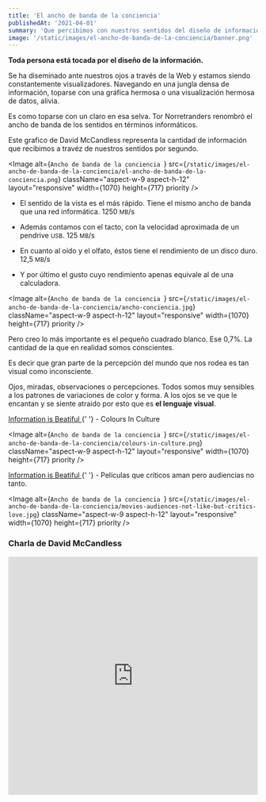 ```yaml
---
title: 'El ancho de banda de la conciencia'
publishedAt: '2021-04-01'
summary: 'Que percibimos con nuestros sentidos del diseño de información.'
image: '/static/images/el-ancho-de-banda-de-la-conciencia/banner.png'
---
```


**Toda persona está tocada por el diseño de la información.**

Se ha diseminado ante nuestros ojos a través de la Web y estamos siendo constantemente visualizadores. Navegando en una jungla densa de información, toparse con una gráfica hermosa o una visualización hermosa de datos, alivia.

Es como toparse con un claro en esa selva. Tor Norretranders renombró el ancho de banda de los sentidos en términos informáticos.

Este grafico de David McCandless representa la cantidad de información que recibimos a travéz de nuestros sentidos por segundo.

<Image
  alt={`Ancho de banda de la conciencia `}
  src={`/static/images/el-ancho-de-banda-de-la-conciencia/el-ancho-de-banda-de-la-conciencia.png`}
  className="aspect-w-9 aspect-h-12"
  layout="responsive"
  width={1070}
  height={717}
  priority
/>

- El sentido de la vista es el más rápido. Tiene el mismo ancho de banda que una red informática. 1250 <small>MB</small>/s

- Además contamos con el tacto, con la velocidad aproximada de un pendrive <small>USB</small>. 125 <small>MB</small>/s

- En cuanto al oído y el olfato, éstos tiene el rendimiento de un disco duro. 12,5 <small>MB</small>/s

- Y por último el gusto cuyo rendimiento apenas equivale al de una calculadora.

<Image
  alt={`Ancho de banda de la conciencia `}
  src={`/static/images/el-ancho-de-banda-de-la-conciencia/ancho-conciencia.jpg`}
  className="aspect-w-9 aspect-h-12"
  layout="responsive"
  width={1070}
  height={717}
  priority
/>

Pero creo lo más importante es el pequeño cuadrado blanco. Ese 0,7%. La cantidad de la que en realidad somos conscientes.

Es decir que gran parte de la percepción del mundo que nos rodea es tan visual como inconsciente.

Ojos, miradas, observaciones o percepciones. Todos somos muy sensibles a los patrones de variaciones de color y forma. A los ojos se ve que le encantan y se siente atraido por esto que es **el lenguaje visual**.

<p>
  <a
    href="https://www.informationisbeautiful.net/visualizations/colours-in-cultures/"
    className="external-link"
    target="_blank"
    rel="noopener noreferrer"
  >
    Information is Beatiful
  </a>{' '}
  - Colours In Culture
</p>

<Image
  alt={`Ancho de banda de la conciencia `}
  src={`/static/images/el-ancho-de-banda-de-la-conciencia/colours-in-culture.png`}
  className="aspect-w-9 aspect-h-12"
  layout="responsive"
  width={1070}
  height={717}
  priority
/>

<p>
  <a
    href="https://www.informationisbeautiful.net/visualizations/star-wars-last-jedi-one-of-the-biggest-rotten-tomatoes-audience-vs-critics-score-splits-ever/"
    className="external-link"
    target="_blank"
    rel="noopener noreferrer"
  >
    Information is Beatiful
  </a>{' '}
  - Películas que críticos aman pero audiencias no tanto.
</p>

<Image
  alt={`Ancho de banda de la conciencia `}
  src={`/static/images/el-ancho-de-banda-de-la-conciencia/movies-audiences-not-like-but-critics-love.jpg`}
  className="aspect-w-9 aspect-h-12"
  layout="responsive"
  width={1070}
  height={717}
  priority
/>

### Charla de David McCandless

<iframe
  src="https://embed.ted.com/talks/lang/es/david_mccandless_the_beauty_of_data_visualization"
  width="100%"
  height="480"
  className="mt-6"
  frameBorder="0"
  scrolling="no"
  allowFullScreen
></iframe>
